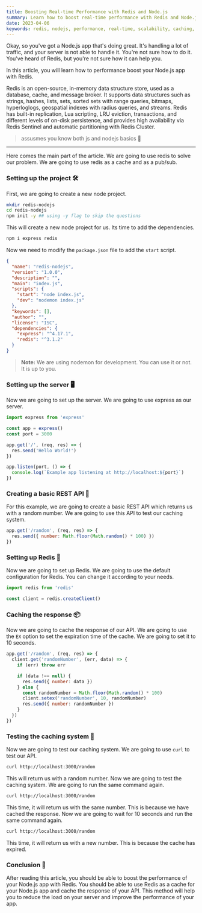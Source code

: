 ```yaml
---
title: Boosting Real-time Performance with Redis and Node.js
summary: Learn how to boost real-time performance with Redis and Node.js
date: 2023-04-06
keywords: redis, nodejs, performance, real-time, scalability, caching, backend, websockets
---
```


Okay, so you've got a Node.js app that's doing great. It's handling a lot of traffic, and your server is not able to handle it. You're not sure how to do it. You've heard of Redis, but you're not sure how it can help you.

In this article, you will learn how to performance boost your Node.js app with Redis.

Redis is an open-source, in-memory data structure store, used as a database, cache, and message broker. It supports data structures such as strings, hashes, lists, sets, sorted sets with range queries, bitmaps, hyperloglogs, geospatial indexes with radius queries, and streams. Redis has built-in replication, Lua scripting, LRU eviction, transactions, and different levels of on-disk persistence, and provides high availability via Redis Sentinel and automatic partitioning with Redis Cluster.

> assusmes you know both js and nodejs basics 🗿

---

Here comes the main part of the article. We are going to use redis to solve our problem. We are going to use redis as a cache and as a pub/sub.

### Setting up the project 🛠️

First, we are going to create a new node project.

```bash
mkdir redis-nodejs
cd redis-nodejs
npm init -y ## using -y flag to skip the questions
```

This will create a new node project for us. Its time to add the dependencies.

```bash
npm i express redis
```

Now we need to modify the `package.json` file to add the `start` script.

```json
{
  "name": "redis-nodejs",
  "version": "1.0.0",
  "description": "",
  "main": "index.js",
  "scripts": {
    "start": "node index.js",
    "dev": "nodemon index.js"
  },
  "keywords": [],
  "author": "",
  "license": "ISC",
  "dependencies": {
    "express": "^4.17.1",
    "redis": "^3.1.2"
  }
}
```

> **Note:** We are using nodemon for development. You can use it or not. It is up to you.

### Setting up the server 🖥️

Now we are going to set up the server. We are going to use express as our server.

```js
import express from 'express'

const app = express()
const port = 3000

app.get('/', (req, res) => {
  res.send('Hello World!')
})

app.listen(port, () => {
  console.log(`Example app listening at http://localhost:${port}`)
})
```

### Creating a basic REST API 📡

For this example, we are going to create a basic REST API which returns us with a random number. We are going to use this API to test our caching system.

```js
app.get('/random', (req, res) => {
  res.send({ number: Math.floor(Math.random() * 100) })
})
```

### Setting up Redis 🧠

Now we are going to set up Redis. We are going to use the default configuration for Redis. You can change it according to your needs.

```js
import redis from 'redis'

const client = redis.createClient()
```

### Caching the response 📦

Now we are going to cache the response of our API. We are going to use the `EX` option to set the expiration time of the cache. We are going to set it to 10 seconds.

```js
app.get('/random', (req, res) => {
  client.get('randomNumber', (err, data) => {
    if (err) throw err

    if (data !== null) {
      res.send({ number: data })
    } else {
      const randomNumber = Math.floor(Math.random() * 100)
      client.setex('randomNumber', 10, randomNumber)
      res.send({ number: randomNumber })
    }
  })
})
```

### Testing the caching system 🧪

Now we are going to test our caching system. We are going to use `curl` to test our API.

```bash
curl http://localhost:3000/random
```

This will return us with a random number. Now we are going to test the caching system. We are going to run the same command again.

```bash
curl http://localhost:3000/random
```

This time, it will return us with the same number. This is because we have cached the response. Now we are going to wait for 10 seconds and run the same command again.

```bash
curl http://localhost:3000/random
```

This time, it will return us with a new number. This is because the cache has expired.

### Conclusion 🎉

After reading this article, you should be able to boost the performance of your Node.js app with Redis. You should be able to use Redis as a cache for your Node.js app and cache the response of your API. This method will help you to reduce the load on your server and improve the performance of your app.
